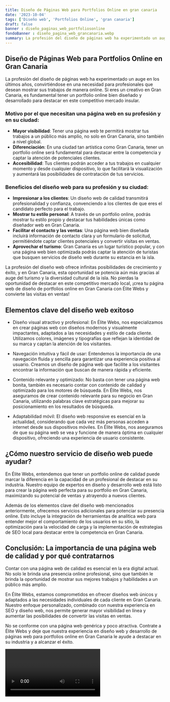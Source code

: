 ```yaml
---
title: Diseño de Páginas Web para Portfolios Online en gran canaria
date: '2023-10-04'
tags: ['Diseño web', 'Portfolios Online', 'gran canaria']
draft: false
banner : diseño_paginas_web_portfoliosonline
fondoBanner : diseño_pagina_web_grancanaria.webp
summary: La profesión del diseño de páginas web ha experimentado un auge en los últimos años, convirtiéndose en una necesidad para profesionales que desean mostrar sus trabajos de manera online. Si eres un creativo en Gran Canaria, es fundamental tener un portfolio online bien diseñado y desarrollado para destacar en este competitivo mercado insular.
---
```


## Diseño de Páginas Web para Portfolios Online en Gran Canaria

La profesión del diseño de páginas web ha experimentado un auge en los últimos años, convirtiéndose en una necesidad para profesionales que desean mostrar sus trabajos de manera online. Si eres un creativo en Gran Canaria, es fundamental tener un portfolio online bien diseñado y desarrollado para destacar en este competitivo mercado insular.

### Motivo por el que necesitan una página web en su profesión y en su ciudad:

- **Mayor visibilidad**: Tener una página web te permitirá mostrar tus trabajos a un público más amplio, no solo en Gran Canaria, sino también a nivel global.
- **Diferenciación**: En una ciudad tan artística como Gran Canaria, tener un portfolio online será fundamental para destacar entre la competencia y captar la atención de potenciales clientes.
- **Accesibilidad**: Tus clientes podrán acceder a tus trabajos en cualquier momento y desde cualquier dispositivo, lo que facilitará la visualización y aumentará las posibilidades de contratación de tus servicios.

### Beneficios del diseño web para su profesión y su ciudad:

- **Impresionar a los clientes**: Un diseño web de calidad transmitirá profesionalidad y confianza, convenciendo a los clientes de que eres el candidato perfecto para el trabajo.
- **Mostrar tu estilo personal**: A través de un portfolio online, podrás mostrar tu estilo propio y destacar tus habilidades únicas como diseñador web en Gran Canaria.
- **Facilitar el contacto y las ventas**: Una página web bien diseñada incluirá información de contacto clara y un formulario de solicitud, permitiéndote captar clientes potenciales y convertir visitas en ventas.
- **Aprovechar el turismo**: Gran Canaria es un lugar turístico popular, y con una página web bien optimizada podrás captar la atención de turistas que busquen servicios de diseño web durante su estancia en la isla.

La profesión del diseño web ofrece infinitas posibilidades de crecimiento y éxito, y en Gran Canaria, esta oportunidad se potencia aún más gracias al auge del turismo y la diversidad cultural de la isla. No pierdas la oportunidad de destacar en este competitivo mercado local, ¡crea tu página web de diseño de portfolios online en Gran Canaria con Élite Webs y convierte las visitas en ventas!

<GifSeo />

<Cta />

## Elementos clave del diseño web exitoso

- Diseño visual atractivo y profesional: En Élite Webs, nos especializamos en crear páginas web con diseños modernos y visualmente impactantes, adaptados a las necesidades y estilo de cada cliente. Utilizamos colores, imágenes y tipografías que reflejan la identidad de su marca y captan la atención de los visitantes.

- Navegación intuitiva y fácil de usar: Entendemos la importancia de una navegación fluida y sencilla para garantizar una experiencia positiva al usuario. Creamos un diseño de página web que facilite a los visitantes encontrar la información que buscan de manera rápida y eficiente.

- Contenido relevante y optimizado: No basta con tener una página web bonita, también es necesario contar con contenido de calidad y optimizado para los motores de búsqueda. En Élite Webs, nos aseguramos de crear contenido relevante para su negocio en Gran Canaria, utilizando palabras clave estratégicas para mejorar su posicionamiento en los resultados de búsqueda.

- Adaptabilidad móvil: El diseño web responsive es esencial en la actualidad, considerando que cada vez más personas acceden a internet desde sus dispositivos móviles. En Élite Webs, nos aseguramos de que su página web se vea y funcione de manera óptima en cualquier dispositivo, ofreciendo una experiencia de usuario consistente.

## ¿Cómo nuestro servicio de diseño web puede ayudar?

En Élite Webs, entendemos que tener un portfolio online de calidad puede marcar la diferencia en la capacidad de un profesional de destacar en su industria. Nuestro equipo de expertos en diseño y desarrollo web está listo para crear la página web perfecta para su portfolio en Gran Canaria, maximizando su potencial de ventas y atrayendo a nuevos clientes.

Además de los elementos clave del diseño web mencionados anteriormente, ofrecemos servicios adicionales para potenciar su presencia online. Esto incluye la integración de herramientas de analítica web para entender mejor el comportamiento de los usuarios en su sitio, la optimización para la velocidad de carga y la implementación de estrategias de SEO local para destacar entre la competencia en Gran Canaria.

## Conclusión: La importancia de una página web de calidad y por qué contratarnos

Contar con una página web de calidad es esencial en la era digital actual. No solo le brinda una presencia online profesional, sino que también le brinda la oportunidad de mostrar sus mejores trabajos y habilidades a un público más amplio.

En Élite Webs, estamos comprometidos en ofrecer diseños web únicos y adaptados a las necesidades individuales de cada cliente en Gran Canaria. Nuestro enfoque personalizado, combinado con nuestra experiencia en SEO y diseño web, nos permite generar mayor visibilidad en línea y aumentar las posibilidades de convertir las visitas en ventas.

No se conforme con una página web genérica y poco atractiva. Contrate a Élite Webs y deje que nuestra experiencia en diseño web y desarrollo de páginas web para portfolios online en Gran Canaria le ayude a destacar en su industria y a alcanzar el éxito.

<Video />

<CtaBot job='Portfolios Online' city='gran canaria'/>

<Gmaps query='gran canaria+españa+maps' />